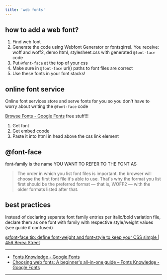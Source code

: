 ```yaml
---
title: 'web fonts'
---
```


## how to add a web font?

1. Find web font
2. Generate the code using Webfont Generator or fontsqirrel.
You receive: woff and woff2, demo html, stylesheet.css with generated `@font-face` code
3. Put `@font-face` at the top of your css
4. Make sure in `@font-face` url() paths to font files are correct
5. Use these fonts in your font stacks!

## online font service

Online font services store and serve fonts for you 
so you don't have to worry about writing the `@font-face` code

[Browse Fonts - Google Fonts](https://fonts.google.com/) free stuff!!!

1. Get font
2. Get embed coode
3. Paste it into html in head above the css link element

## @font-face

font-family is the name YOU WANT TO REFER TO THE FONT AS

> The order in which you list font files is important.
> the browser will choose the first font file it's able to use. 
> That's why the format you list first should be the preferred format —
> that is, WOFF2 — with the older formats listed after that. 

## best practices

Instead of declaring separate font family entries per italic/bold variation file,
declare them as one font with family with respective style/weight values
(see guide if confused)

[@font-face tip: define font-weight and font-style to keep your CSS simple | 456 Berea Street](https://www.456bereastreet.com/archive/201012/font-face_tip_define_font-weight_and_font-style_to_keep_your_css_simple/)


---

- [Fonts Knowledge - Google Fonts](https://fonts.google.com/knowledge)
- [Choosing web fonts: A beginner's all-in-one guide – Fonts Knowledge - Google Fonts](Chttps://fonts.google.com/knowledge/choosing_type/choosing_web_fonts_beginners_guide)
---